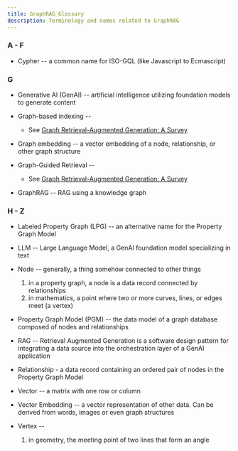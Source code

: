 ```yaml
---
title: GraphRAG Glossary
description: Terminology and names related to GraphRAG
---
```


### A - F

- Cypher -- a common name for ISO-GQL (like Javascript to Ecmascript)

### G

- Generative AI (GenAI) -- artificial intelligence utilizing foundation models to generate content

- Graph-based indexing -- 
  - See [Graph Retrieval-Augmented Generation: A Survey](https://arxiv.org/abs/2408.08921)

- Graph embedding -- a vector embedding of a node, relationship, or other graph structure

- Graph-Guided Retrieval -- 
  - See [Graph Retrieval-Augmented Generation: A Survey](https://arxiv.org/abs/2408.08921)

- GraphRAG -- RAG using a knowledge graph

### H - Z

- Labeled Property Graph (LPG) -- an alternative name for the Property Graph Model

- LLM -- Large Language Model, a GenAI foundation model specializing in text

- Node -- generally, a thing somehow connected to other things
  1. in a property graph, a node is a data record connected by relationships
  2. in mathematics, a point where two or more curves, lines, or edges meet (a vertex)

- Property Graph Model (PGM) -- the data model of a graph database composed of nodes and relationships

- RAG -- Retrieval Augmented Generation is a software design pattern for integrating a data source into the orchestration layer of a GenAI application

- Relationship - a data record containing an ordered pair of nodes in the Property Graph Model

- Vector -- a matrix with one row or column

- Vector Embedding -- a vector representation of other data. Can be derived from words, images or even graph structures

- Vertex -- 
  1. in geometry, the meeting point of two lines that form an angle